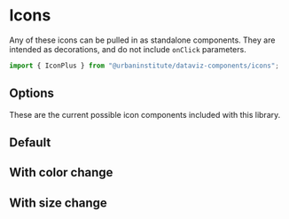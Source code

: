 
<Meta title="Icons" />

# Icons

Any of these icons can be pulled in as standalone components. They are intended as decorations, and do not include `onClick` parameters.

```js
import { IconPlus } from "@urbaninstitute/dataviz-components/icons";
```

## Options

These are the current possible icon components included with this library.

<IconGallery>
  <IconItem name="IconPlus">
    <Story of={PlusStories.Primary} />
  </IconItem>
  <IconItem name="IconMinus">
    <Story of={MinusStory.Primary} />
  </IconItem>
  <IconItem name="IconClose">
    <Story of={CloseStory.Primary} />
  </IconItem>
  <IconItem name="IconSearch">
    <Story of={SearchStory.Primary} />
  </IconItem>
  <IconItem name="IconRefresh">
    <Story of={RefreshStory.Primary} />
  </IconItem>
</IconGallery>

## Default

<Canvas of={PlusStories.ForCanvas} />

<Controls of={PlusStories.ForCanvas} />

## With color change

<Canvas of={PlusStories.WithColor} />

## With size change

<Canvas of={PlusStories.ChangingSize} />
